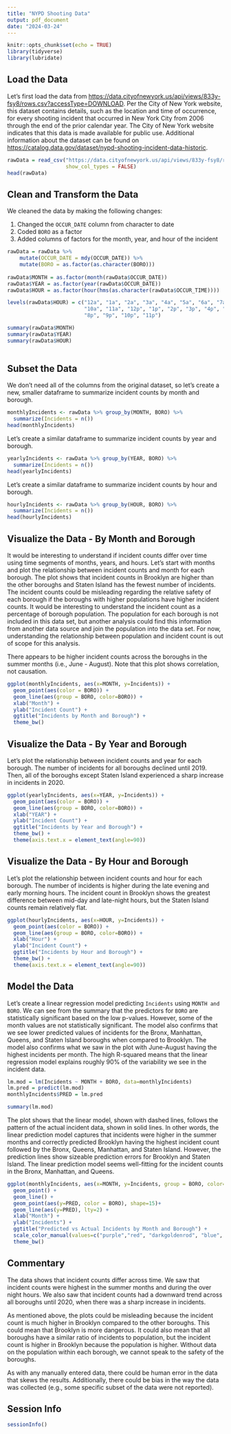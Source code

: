 ```yaml
---
title: "NYPD Shooting Data"
output: pdf_document
date: "2024-03-24"
---
```


```r
knitr::opts_chunk$set(echo = TRUE)
library(tidyverse)
library(lubridate)
```

## Load the Data

Let's first load the data from <https://data.cityofnewyork.us/api/views/833y-fsy8/rows.csv?accessType=DOWNLOAD>.  Per the City of New York website, this dataset contains details, such as the location and time of occurrence, for every shooting incident that occurred in New York City from 2006 through the end of the prior calendar year.  The City of New York website indicates that this data is made available for public use.  Additional information about the dataset can be found on <https://catalog.data.gov/dataset/nypd-shooting-incident-data-historic>.

```r
rawData = read_csv("https://data.cityofnewyork.us/api/views/833y-fsy8/rows.csv?accessType=DOWNLOAD",
                   show_col_types = FALSE)
head(rawData)
```

## Clean and Transform the Data

We cleaned the data by making the following changes:

1. Changed the `OCCUR_DATE` column from character to date
2. Coded `BORO` as a factor
3. Added columns of factors for the month, year, and hour of the incident

```r

rawData = rawData %>%
    mutate(OCCUR_DATE = mdy(OCCUR_DATE)) %>%
    mutate(BORO = as.factor(as.character(BORO)))
  
rawData$MONTH = as.factor(month(rawData$OCCUR_DATE))
rawData$YEAR = as.factor(year(rawData$OCCUR_DATE))
rawData$HOUR = as.factor(hour(hms(as.character(rawData$OCCUR_TIME))))

levels(rawData$HOUR) = c("12a", "1a", "2a", "3a", "4a", "5a", "6a", "7a", "8a", "9a", 
                         "10a", "11a", "12p", "1p", "2p", "3p", "4p", "5p", "6p", "7p", 
                         "8p", "9p", "10p", "11p")

summary(rawData$MONTH)
summary(rawData$YEAR)
summary(rawData$HOUR)
  
```

## Subset the Data
We don't need all of the columns from the original dataset, so  let's create a new, smaller dataframe to summarize incident counts by month and borough.

```r
monthlyIncidents <- rawData %>% group_by(MONTH, BORO) %>% 
  summarize(Incidents = n())
head(monthlyIncidents)
```

Let's create a similar dataframe to summarize incident counts by year and borough.
```r
yearlyIncidents <- rawData %>% group_by(YEAR, BORO) %>% 
  summarize(Incidents = n())
head(yearlyIncidents)
```

Let's create a similar dataframe to summarize incident counts by hour and borough.
```r
hourlyIncidents <- rawData %>% group_by(HOUR, BORO) %>% 
  summarize(Incidents = n())
head(hourlyIncidents)
```

## Visualize the Data - By Month and Borough
It would be interesting to understand if incident counts differ over time using time segments of months, years, and hours. Let's start with months and plot the relationship between incident counts and month for each borough.  The plot shows that incident counts in Brooklyn are higher than the other boroughs and Staten Island has the fewest number of incidents.  The incident counts could be misleading regarding the relative safety of each borough if the boroughs with higher populations have higher incident counts.  It would be interesting to understand the incident count as a percentage of borough population. The population for each borough is not included in this data set, but another analysis could find this information from another data source and join the population into the data set.  For now, understanding the relationship between population and incident count is out of scope for this analysis.

There appears to be higher incident counts across the boroughs in the summer months (i.e., June - August).  Note that this plot shows correlation, not causation.

```r

ggplot(monthlyIncidents, aes(x=MONTH, y=Incidents)) +
  geom_point(aes(color = BORO)) +
  geom_line(aes(group = BORO, color=BORO)) +
  xlab("Month") + 
  ylab("Incident Count") +
  ggtitle("Incidents by Month and Borough") +
  theme_bw() 

```

## Visualize the Data - By Year and Borough
Let's plot the relationship between incident counts and year for each borough.  The number of incidents for all boroughs declined until 2019.  Then, all of the boroughs except Staten Island experienced a sharp increase in incidents in 2020.

```r

ggplot(yearlyIncidents, aes(x=YEAR, y=Incidents)) +
  geom_point(aes(color = BORO)) +
  geom_line(aes(group = BORO, color=BORO)) +
  xlab("YEAR") + 
  ylab("Incident Count") +
  ggtitle("Incidents by Year and Borough") +
  theme_bw() +
  theme(axis.text.x = element_text(angle=90))  

```

## Visualize the Data - By Hour and Borough
Let's plot the relationship between incident counts and hour for each borough.  The number of incidents is higher during the late evening and early morning hours.  The incident count in Brooklyn shows the greatest difference between mid-day and late-night hours, but the Staten Island counts remain relatively flat. 

```r

ggplot(hourlyIncidents, aes(x=HOUR, y=Incidents)) +
  geom_point(aes(color = BORO)) +
  geom_line(aes(group = BORO, color=BORO)) +
  xlab("Hour") + 
  ylab("Incident Count") +
  ggtitle("Incidents by Hour and Borough") +
  theme_bw() +
  theme(axis.text.x = element_text(angle=90)) 

```

## Model the Data
Let's create a linear regression model predicting `Incidents` using `MONTH and BORO`.  We can see from the summary that the predictors for `BORO` are statistically significant based on the low p-values.  However, some of the month values are not statistically significant.  The model also confirms that we see lower predicted values of incidents for the Bronx, Manhattan, Queens, and Staten Island boroughs when compared to Brooklyn.  The model also confirms what we saw in the plot with June-August having the highest incidents per month.  The high R-squared means that the linear regression model explains roughly 90% of the variability we see in the incident data.

```r
lm.mod = lm(Incidents ~ MONTH + BORO, data=monthlyIncidents)
lm.pred = predict(lm.mod)
monthlyIncidents$PRED = lm.pred

summary(lm.mod)
```


The plot shows that the linear model, shown with dashed lines, follows the pattern of the actual incident data, shown in solid lines.  In other words, the linear prediction model captures that incidents were higher in the summer months and correctly predicted Brooklyn having the highest incident count followed by the Bronx, Queens, Manhattan, and Staten Island.  However, the prediction lines show sizeable prediction errors for Brooklyn and Staten Island.  The linear prediction model seems well-fitting for the incident counts in the Bronx, Manhattan, and Queens.

```r
ggplot(monthlyIncidents, aes(x=MONTH, y=Incidents, group = BORO, color=BORO)) +
  geom_point() +
  geom_line() +
  geom_point(aes(y=PRED, color = BORO), shape=15)+
  geom_line(aes(y=PRED), lty=2) +
  xlab("Month") + 
  ylab("Incidents") +
  ggtitle("Predicted vs Actual Incidents by Month and Borough") +
  scale_color_manual(values=c("purple","red", "darkgoldenrod", "blue", "black")) + 
  theme_bw() 
```

## Commentary

The data shows that incident counts differ across time.  We saw that incident counts were highest in the summer months and during the over night hours.  We also saw that incident counts had a downward trend across all boroughs until 2020, when there was a sharp increase in incidents.  

As mentioned above, the plots could be misleading because the incident count is much higher in Brooklyn compared to the other boroughs.  This could mean that Brooklyn is more dangerous.  It could also mean that all boroughs have a similar ratio of incidents to population, but the incident count is higher in Brooklyn because the population is higher.  Without data on the population within each borough, we cannot speak to the safety of the boroughs.

As with any manually entered data, there could be human error in the data that skews the results.  Additionally, there could be bias in the way the data was collected (e.g., some specific subset of the data were not reported).

## Session Info
```r
sessionInfo()
```

